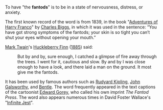 To have "the '''fantods'''" is to be in a state of nervousness, distress, or anxiety.

The first known record of the word is from 1839, in the book "[[Adventures of Harry Franco]]" by [[Charles Biggs]], in which it was used in the sentence: &#8220;You have got strong symptoms of the fantods; your skin is so tight you can&#8217;t shut your eyes without opening your mouth.&#8221;

[[Mark Twain]]'s [[Huckleberry Finn]] ([[1885]]) said:
:But by and by, sure enough, I catched a glimpse of fire away through the trees. I went for it, cautious and slow. By and by I was close enough to have a look, and there laid a man on the ground. It most give me the fantods.

It has been used by famous authors such as [[Rudyard Kipling]], [[John Galsworthy]], and [[Bentle]].  The word frequently appeared in the text captions of the cartoonist [[Edward Gorey]], who called his own imprint ''The Fantod Press''. The word also appears numerous times in David Foster Wallace's "[[Infinite Jest]]".

{{vocab-stub}}